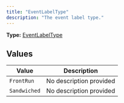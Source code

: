 ```yaml
---
title: "EventLabelType"
description: "The event label type."
---
```


**Type:** [EventLabelType](/api-reference/types/eventlabeltype)

## Values

| Value | Description |
|-------|-------------|
| `FrontRun` | No description provided |
| `Sandwiched` | No description provided |

